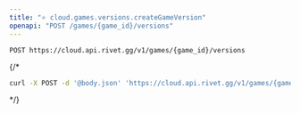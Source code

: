 ```yaml
---
title: "⭐️ cloud.games.versions.createGameVersion"
openapi: "POST /games/{game_id}/versions"
---
```


```
POST https://cloud.api.rivet.gg/v1/games/{game_id}/versions
```


{/*<RequestExample>
```bash curl
curl -X POST -d '@body.json' 'https://cloud.api.rivet.gg/v1/games/{game_id}/versions'
```
</RequestExample>*/}

